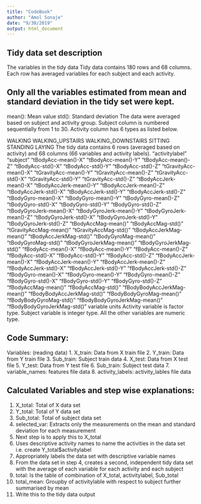 ```yaml
---
title: "CodeBook"
author: "Amol Sonaje"
date: "9/30/2019"
output: html_document
---
```


## Tidy data set description
The variables in the tidy data
Tidy data contains 180 rows and 68 columns. Each row has averaged variables for each subject and each activity.

## Only all the variables estimated from mean and standard deviation in the tidy set were kept.
mean(): Mean value
std(): Standard deviation
The data were averaged based on subject and activity group.
Subject column is numbered sequentially from 1 to 30. Activity column has 6 types as listed below.

WALKING
WALKING_UPSTAIRS
WALKING_DOWNSTAIRS
SITTING
STANDING
LAYING
The tidy data contains 6 rows (averaged based on activity) and 68 columns (66 variables and activity labels).
"activitylabel"
"subject"
"tBodyAcc-mean()-X"
"tBodyAcc-mean()-Y"
"tBodyAcc-mean()-Z"
"tBodyAcc-std()-X"
"tBodyAcc-std()-Y"
"tBodyAcc-std()-Z"
"tGravityAcc-mean()-X"
"tGravityAcc-mean()-Y"
"tGravityAcc-mean()-Z"
"tGravityAcc-std()-X"
"tGravityAcc-std()-Y"
"tGravityAcc-std()-Z"
"tBodyAccJerk-mean()-X"
"tBodyAccJerk-mean()-Y"
"tBodyAccJerk-mean()-Z"
"tBodyAccJerk-std()-X"
"tBodyAccJerk-std()-Y"
"tBodyAccJerk-std()-Z"
"tBodyGyro-mean()-X"
"tBodyGyro-mean()-Y"
"tBodyGyro-mean()-Z"
"tBodyGyro-std()-X"
"tBodyGyro-std()-Y"
"tBodyGyro-std()-Z"
"tBodyGyroJerk-mean()-X"
"tBodyGyroJerk-mean()-Y"
"tBodyGyroJerk-mean()-Z"
"tBodyGyroJerk-std()-X"
"tBodyGyroJerk-std()-Y"
"tBodyGyroJerk-std()-Z"
"tBodyAccMag-mean()"
"tBodyAccMag-std()"
"tGravityAccMag-mean()"
"tGravityAccMag-std()"
"tBodyAccJerkMag-mean()"
"tBodyAccJerkMag-std()"
"tBodyGyroMag-mean()"
"tBodyGyroMag-std()"
"tBodyGyroJerkMag-mean()"
"tBodyGyroJerkMag-std()"
"fBodyAcc-mean()-X"
"fBodyAcc-mean()-Y"
"fBodyAcc-mean()-Z"
"fBodyAcc-std()-X"
"fBodyAcc-std()-Y"
"fBodyAcc-std()-Z"
"fBodyAccJerk-mean()-X"
"fBodyAccJerk-mean()-Y"
"fBodyAccJerk-mean()-Z"
"fBodyAccJerk-std()-X"
"fBodyAccJerk-std()-Y"
"fBodyAccJerk-std()-Z"
"fBodyGyro-mean()-X"
"fBodyGyro-mean()-Y"
"fBodyGyro-mean()-Z"
"fBodyGyro-std()-X"
"fBodyGyro-std()-Y"
"fBodyGyro-std()-Z"
"fBodyAccMag-mean()"
"fBodyAccMag-std()"
"fBodyBodyAccJerkMag-mean()"
"fBodyBodyAccJerkMag-std()"
"fBodyBodyGyroMag-mean()"
"fBodyBodyGyroMag-std()"
"fBodyBodyGyroJerkMag-mean()"
"fBodyBodyGyroJerkMag-std()"
variable units
Activity variable is factor type. Subject variable is integer type. All the other variables are numeric type.

## Code Summary:
Variables: (reading data)
1. X_train: Data from X train file
2. Y_train: Data from Y train file
3. Sub_train: Subject train data
4. X_test: Data from X test file
5. Y_test: Data from Y test file
6. Sub_train: Subject test data
7. variable_names: features file data
8. activity_labels: activity_lables file data


## Calculated Variables and step wise explanations: 
1. X_total: Total of X data set
2. Y_total: Total of Y data set
3. Sub_total: Total of subject data set 
4. selected_var: Extracts only the measurements on the mean and standard deviation for each measurement
5. Next step is to apply this to X_total
6. Uses descriptive activity names to name the activities in the data set i.e. create Y_total$activitylabel
7. Appropriately labels the data set with descriptive variable names
8. From the data set in step 4, creates a second, independent tidy data set with the average of each variable for each activity and each subject
9. total: Is the table of combination of X_total, activitylabel, Sub_total
10. total_mean: Groupby of activitylable with respect to subject further summarised by mean
11. Write this to the tidy data output

